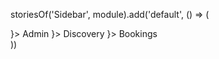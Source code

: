 

storiesOf('Sidebar', module).add('default', () => (
  <div style={{ width: '100vw' }}>
    <Sidebar>
      <SidebarLink icon={<AdminIcon height={26} width="auto" />}>
        Admin
      </SidebarLink>
      <SidebarLink icon={<ArtistIcon height={26} width="auto" />}>
        Discovery
      </SidebarLink>
      <SidebarLink icon={<InboxIcon height={26} width="auto" />}>
        Bookings
      </SidebarLink>
    </Sidebar>
  </div>
))
